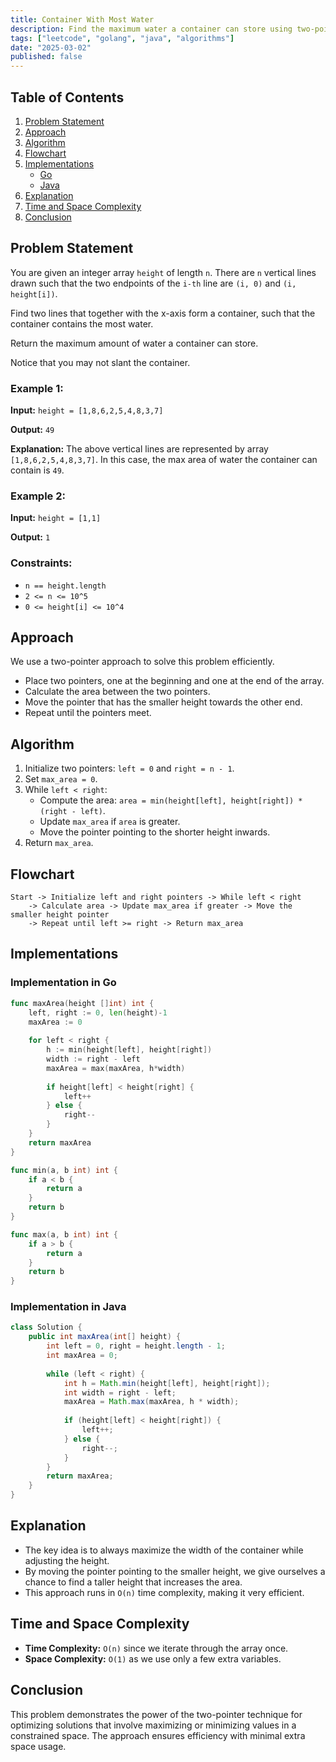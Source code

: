 ```yaml
---
title: Container With Most Water
description: Find the maximum water a container can store using two-pointer approach. Includes Go and Java implementations.
tags: ["leetcode", "golang", "java", "algorithms"]
date: "2025-03-02"
published: false
---
```


## Table of Contents
1. [Problem Statement](#problem-statement)
2. [Approach](#approach)
3. [Algorithm](#algorithm)
4. [Flowchart](#flowchart)
5. [Implementations](#implementations)
   - [Go](#implementation-in-go)
   - [Java](#implementation-in-java)
6. [Explanation](#explanation)
7. [Time and Space Complexity](#time-and-space-complexity)
8. [Conclusion](#conclusion)

## Problem Statement
You are given an integer array `height` of length `n`. There are `n` vertical lines drawn such that the two endpoints of the `i-th` line are `(i, 0)` and `(i, height[i])`.

Find two lines that together with the x-axis form a container, such that the container contains the most water.

Return the maximum amount of water a container can store.

Notice that you may not slant the container.

### Example 1:
**Input:** `height = [1,8,6,2,5,4,8,3,7]`

**Output:** `49`

**Explanation:** The above vertical lines are represented by array `[1,8,6,2,5,4,8,3,7]`. In this case, the max area of water the container can contain is `49`.

### Example 2:
**Input:** `height = [1,1]`

**Output:** `1`

### Constraints:
- `n == height.length`
- `2 <= n <= 10^5`
- `0 <= height[i] <= 10^4`

## Approach
We use a two-pointer approach to solve this problem efficiently.
- Place two pointers, one at the beginning and one at the end of the array.
- Calculate the area between the two pointers.
- Move the pointer that has the smaller height towards the other end.
- Repeat until the pointers meet.

## Algorithm
1. Initialize two pointers: `left = 0` and `right = n - 1`.
2. Set `max_area = 0`.
3. While `left < right`:
   - Compute the area: `area = min(height[left], height[right]) * (right - left)`.
   - Update `max_area` if `area` is greater.
   - Move the pointer pointing to the shorter height inwards.
4. Return `max_area`.

## Flowchart
```
Start -> Initialize left and right pointers -> While left < right
    -> Calculate area -> Update max_area if greater -> Move the smaller height pointer
    -> Repeat until left >= right -> Return max_area
```

## Implementations
### Implementation in Go
```go
func maxArea(height []int) int {
    left, right := 0, len(height)-1
    maxArea := 0
    
    for left < right {
        h := min(height[left], height[right])
        width := right - left
        maxArea = max(maxArea, h*width)
        
        if height[left] < height[right] {
            left++
        } else {
            right--
        }
    }
    return maxArea
}

func min(a, b int) int {
    if a < b {
        return a
    }
    return b
}

func max(a, b int) int {
    if a > b {
        return a
    }
    return b
}
```

### Implementation in Java
```java
class Solution {
    public int maxArea(int[] height) {
        int left = 0, right = height.length - 1;
        int maxArea = 0;
        
        while (left < right) {
            int h = Math.min(height[left], height[right]);
            int width = right - left;
            maxArea = Math.max(maxArea, h * width);
            
            if (height[left] < height[right]) {
                left++;
            } else {
                right--;
            }
        }
        return maxArea;
    }
}
```

## Explanation
- The key idea is to always maximize the width of the container while adjusting the height.
- By moving the pointer pointing to the smaller height, we give ourselves a chance to find a taller height that increases the area.
- This approach runs in `O(n)` time complexity, making it very efficient.

## Time and Space Complexity
- **Time Complexity:** `O(n)` since we iterate through the array once.
- **Space Complexity:** `O(1)` as we use only a few extra variables.

## Conclusion
This problem demonstrates the power of the two-pointer technique for optimizing solutions that involve maximizing or minimizing values in a constrained space. The approach ensures efficiency with minimal extra space usage.

